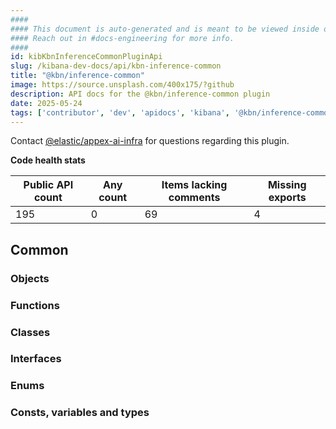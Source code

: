 ```yaml
---
####
#### This document is auto-generated and is meant to be viewed inside our experimental, new docs system.
#### Reach out in #docs-engineering for more info.
####
id: kibKbnInferenceCommonPluginApi
slug: /kibana-dev-docs/api/kbn-inference-common
title: "@kbn/inference-common"
image: https://source.unsplash.com/400x175/?github
description: API docs for the @kbn/inference-common plugin
date: 2025-05-24
tags: ['contributor', 'dev', 'apidocs', 'kibana', '@kbn/inference-common']
---
```




Contact [@elastic/appex-ai-infra](https://github.com/orgs/elastic/teams/appex-ai-infra) for questions regarding this plugin.

**Code health stats**

| Public API count  | Any count | Items lacking comments | Missing exports |
|-------------------|-----------|------------------------|-----------------|
| 195 | 0 | 69 | 4 |

## Common

### Objects
<DocDefinitionList data={kbnInferenceCommonObj.common.objects}/>

### Functions
<DocDefinitionList data={kbnInferenceCommonObj.common.functions}/>

### Classes
<DocDefinitionList data={kbnInferenceCommonObj.common.classes}/>

### Interfaces
<DocDefinitionList data={kbnInferenceCommonObj.common.interfaces}/>

### Enums
<DocDefinitionList data={kbnInferenceCommonObj.common.enums}/>

### Consts, variables and types
<DocDefinitionList data={kbnInferenceCommonObj.common.misc}/>

